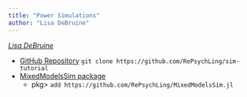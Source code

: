 ```yaml
---
title: "Power Simulations"
author: "Lisa DeBruine"
---
```


[*Lisa DeBruine*](https://debruine.github.io)

* [GitHub Repository](https://github.com/RePsychLing/sim-tutorial) `git clone https://github.com/RePsychLing/sim-tutorial`
* [MixedModelsSim package](https://github.com/RePsychLing/MixedModelsSim.jl)
    - pkg> `add https://github.com/RePsychLing/MixedModelsSim.jl`